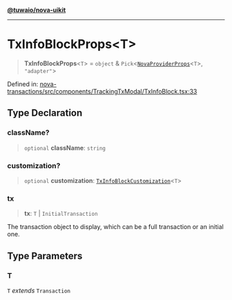 [**@tuwaio/nova-uikit**](../../../README.md)

***

# TxInfoBlockProps\<T\>

> **TxInfoBlockProps**\<`T`\> = `object` & `Pick`\<[`NovaProviderProps`](../providers/type-aliases/NovaProviderProps.md)\<`T`\>, `"adapter"`\>

Defined in: [nova-transactions/src/components/TrackingTxModal/TxInfoBlock.tsx:33](https://github.com/TuwaIO/nova-uikit/blob/c8107c8d622a0eca19718ba131f585bcf38f3bf8/packages/nova-transactions/src/components/TrackingTxModal/TxInfoBlock.tsx#L33)

## Type Declaration

### className?

> `optional` **className**: `string`

### customization?

> `optional` **customization**: [`TxInfoBlockCustomization`](TxInfoBlockCustomization.md)\<`T`\>

### tx

> **tx**: `T` \| `InitialTransaction`

The transaction object to display, which can be a full transaction or an initial one.

## Type Parameters

### T

`T` *extends* `Transaction`
